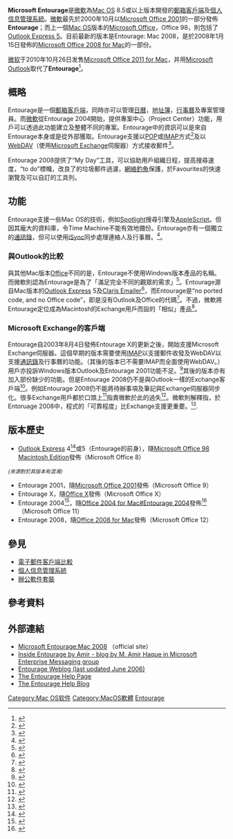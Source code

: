 {{Infobox Software 
| name = Microsoft Entourage 
| logo= [[File:Entourage_mac_2008_icon.png|64px]]
| screenshot = [[File:Entourage_mac_2008_mac_os_x_leopard.jpg|250px]] 
| caption = Entourage: Mac 2008的歡迎訊息。
| developer = [[Microsoft|Microsoft]]
| latest_release_version = 12.1.0（2008）
| latest_release_date = 2008年5月14日
| latest_preview_version =
| latest_preview_date =
| operating_system = [[Mac_OS_X|Mac OS X]]
| genre = [[郵箱客戶端|郵箱客戶端]]
| license = Proprietary
| website = [http://www.microsoft.com/mac/products/entourage2008/default.mspx Microsoft Entourage: Mac 2008]
|discontinued=yes|status=[[停止支援|停止支援]], 被[[Microsoft_Outlook|Outlook]]取代}}

'''Microsoft Entourage'''是[[微軟|微軟]]為[[Mac_OS|Mac OS]] 8.5或以上版本開發的[[郵箱客戶端|郵箱客戶端]]及[[個人信息管理系統|個人信息管理系統]]。[[微軟|微軟]]最先於2000年10月以[[Microsoft_Office|Microsoft Office 2001]]的一部分發佈'''Entourage'''；而上一個[[Mac_OS|Mac OS]]版本的[[Microsoft_Office|Microsoft Office]]，Office 98，則包括了[[Outlook_Express|Outlook Express 5]]。目前最新的版本是Entourage: Mac 2008，是於2008年1月15日發佈的[[Microsoft_Office_2008_for_Mac|Microsoft Office 2008 for Mac]]的一部份。

[[微软|微软]]于2010年10月26日发售[[Microsoft_Office_2011_for_Mac|Microsoft Office 2011 for Mac]]，并用[[Microsoft_Outlook|Microsoft Outlook]]取代了'''Entourage'''<ref>{{Cite web |url=http://www.cnbeta.com/articles/123107.htm |title=微软10月26日发售Office for Mac 2011 |accessdate=2015-07-12 |archive-date=2016-03-04 |archive-url=https://web.archive.org/web/20160304125849/http://www.cnbeta.com/articles/123107.htm |dead-url=no }}</ref>。

== 概略 ==
Entourage是一個[[郵箱客戶端|郵箱客戶端]]，同時亦可以管理[[日曆|日曆]]，[[地址簿|地址簿]]，[[行事曆|行事曆]]及專案管理員。而[[微軟|微軟]]從Entourage 2004開始，提供專案中心（Project Center）功能，用戶可以透過此功能建立及整體不同的專案。Entourage中的資訊可以是來自Entourage本身或是從外部獲取。Entourage支援以[[POP|POP]]或[[IMAP|IMAP]]方式<ref>{{cite web  |publisher=Microsoft MVPs: The Entourage Help Page  |url=http://www.entourage.mvps.org/accounts/index.html  |title=Accounts  |date=2008-08-21  |accessdate=2008-08-26  |archive-date=2005-12-18  |archive-url=https://web.archive.org/web/20051218234249/http://www.entourage.mvps.org/accounts/index.html  |dead-url=no  }}</ref>及以[[WebDAV|WebDAV]]（使用[[Microsoft_Exchange|Microsoft Exchange]]伺服器）方式接收郵件<ref>{{cite web  |publisher=Microsoft: The Entourage Help Page  |url=http://www.entourage.mvps.org/exchange/faqs.html#exup10  |title=FAQs for Exchange 2004  |date=2008-08-17  |accessdate=2008-08-26  |archive-date=2005-12-19  |archive-url=https://web.archive.org/web/20051219010804/http://www.entourage.mvps.org/exchange/faqs.html#exup10  |dead-url=no  }}</ref>。

Entourage 2008提供了“My Day”工具，可以協助用戶組織日程，提高搜尋速度，“to do”標幟，改良了的垃圾郵件過濾，[[釣魚式攻擊|網絡釣魚]]保護，於Favourites的快速瀏覽及可以自訂的工具列。

== 功能 ==
Entourage支援一些Mac OS的技術，例如[[Spotlight|Spotlight]]搜尋引擎及[[AppleScript|AppleScript]]。但因其龐大的資料庫，令Time Machine不能有效地備份。Entourage亦有一個獨立的[[通訊錄|通訊錄]]，但可以使用[[iSync|iSync]]同步處理連絡人及行事曆。<ref>{{cite magazine  |last=Negrino  |first=Tom  |url=http://www.macworld.com/article/131563/2008/01/entourage2008.html  |journal=[[Macworld|Macworld]]  |title=Microsoft Entourage 2008 - Superior depth of features bests Apple competitor  |date=2008-01-21  |accessdate=2008-08-26  |archive-date=2012-02-23  |archive-url=https://web.archive.org/web/20120223221231/http://www.macworld.com/article/131563/2008/01/entourage2008.html  |dead-url=no  }}</ref>。
=== 與Outlook的比較 ===
與其他Mac版本[[Microsoft_Office|Office]]不同的是，Entourage不使用Windows版本產品的名稱。而微軟則認為Entourage是為了「滿足完全不同的觀眾的需求」<ref>{{cite web |publisher = Microsoft: The Entourage Help Page |url = http://www.entourage.mvps.org/articles/entourage.html |title = Entourage is not Outlook |first = Michel |last = Bintener |date = 2008-08-17 |accessdate = 2008-08-26 |deadurl = yes |archiveurl = https://web.archive.org/web/20081107114248/http://www.entourage.mvps.org/articles/entourage.html |archivedate = 2008-11-07 }}</ref>。Entourage源自Mac版本的[[Outlook_Express|Outlook Express]] 5及[[Claris_Emailer|Claris Emailer]]<ref>{{cite web  |last=Ross  |first=Dianne  |publisher=Microsoft: The Entourage help Page  |url=http://blog.entourage.mvps.org/2007/05/in_the_beginning.html  |title=In the Beginning  |date=2007-05-20  |accessdate=2008-08-26  |archive-date=2008-06-24  |archive-url=https://web.archive.org/web/20080624084550/http://blog.entourage.mvps.org/2007/05/in_the_beginning.html  |dead-url=no  }}</ref>，而Entourage是“no ported code, and no Office code”，即是沒有Outlook及Office的代碼<ref>{{cite web  |last=Shahine  |first=Omar  |publisher=MSDN Blogs  |url=http://blogs.msdn.com/omars/archive/2004/04/05/107468.aspx  |title=Entourage: A journey to becoming an Office application  |date=2004-04-04  |accessdate=2008-08-26  |archive-date=2004-06-17  |archive-url=https://web.archive.org/web/20040617142600/http://blogs.msdn.com/omars/archive/2004/04/05/107468.aspx  |dead-url=no  }}</ref>。不過，微軟將Entourage定位成為Macintosh的Exchange用戶而設的「相似」產品<ref>{{cite web   |publisher=Microsoft   |url=http://www.microsoft.com/mac/support.aspx?pid=exchange   |archiveurl=https://web.archive.org/web/20050207151545/http://www.microsoft.com/mac/support.aspx?pid=exchange   |archivedate=2005-02-07   |title=Working with Exchange Server   |date=2004-08-04   |accessdate=2008-08-26   |deadurl=yes   }}</ref>。

=== Microsoft Exchange的客戶端 ===
Entourage自2003年8月4日發佈Entourage X的更新之後，開始支援Microsoft Exchange伺服器。這個早期的版本需要使用[[IMAP|IMAP]]以支援郵件收發及WebDAV以支援[[通訊錄|通訊錄]]及行事曆的功能。（其後的版本已不需要IMAP而全面使用WebDAV。）用戶亦投訴Windows版本Outlook及Entourage 2001功能不足。<ref>{{cite web  |publisher  = MacWindows.com  |url  = http://www.macwindows.com/entourage#8  |title  = Using Entourage with Exchange Server Special Report  |date  = 2003-08-06  |accessdate  = 2008-08-26  |deadurl  = yes  |archiveurl  = https://web.archive.org/web/20081011061831/http://www.macwindows.com/entourage#8  |archivedate  = 2008-10-11  }}</ref>其後的版本亦有加入部份缺少的功能。但是Entourage 2008仍不是與Outlook一樣的Exchange客戶端<ref>{{cite magazine  |last=Welch  |first=John C.  |url=http://www.macworld.com/article/131730/2008/01/msftexchange.html  |journal=[[Macworld|Macworld]]  |title=How Entourage 2008 fares with Exchange - Update improves Mac-Exchange relationship, though some features still undone  |date=2008-01-21  |accessdate=2008-08-26  |archive-date=2012-02-20  |archive-url=https://web.archive.org/web/20120220121421/http://www.macworld.com/article/131730/2008/01/msftexchange.html  |dead-url=no  }}</ref>。例如Entourage 2008仍不能將待辦事項及筆記與Exchange伺服器同步化。很多Exchange用戶都於口頭上<ref>{{cite web  |last=Smith  |first=William M.  |url=http://blog.entourage.mvps.org/2008/01/prioritize_your_exchange_needs.html  |title=Prioritize your Exchange Needs!  |date=2008-01-17  |accessdate=2008-08-26  |archive-date=2010-09-23  |archive-url=https://web.archive.org/web/20100923120800/http://blog.entourage.mvps.org/2008/01/prioritize_your_exchange_needs.html  |dead-url=no  }}</ref>指責微軟於此的過失<ref>{{cite magazine |last = Flynn  |first = David  |url         = http://apcmag.com/7842/office_2008_for_mac_fails_to_deliver_full_exchange_support  |journal     = [[APC_(magazine)|APC Magazine]]
 |title  = Office 2008 for Mac fails to deliver full Exchange support  |date        = 2008-01-17  |accessdate  = 2008-08-26  |deadurl     = yes  |archiveurl  = http://archive.wikiwix.com/cache/20110915181828/http://apcmag.com/7842/office_2008_for_mac_fails_to_deliver_full_exchange_support  |archivedate = 2011-09-15 }}</ref>。微軟則解釋指，於Entoruage 2008中，程式的「可靠程度」比Exchange支援更重要。<ref>{{cite news  |last=Keizer  |first=Gregg  |url=http://www.computerworlduk.com/technology/applications/desktop/news-analysis/index.cfm?articleid=1094  |publisher=[[Computerworld|Computerworld UK]]  |title=In Mac Office 2008, reliability trumps Exchange support  |date=2008-01-14  |accessdate=2008-08-26  |archive-date=2019-10-18  |archive-url=https://web.archive.org/web/20191018122445/https://www.computerworld.com/uk/  |dead-url=no  }}</ref>.

== 版本歷史 ==
* [[Outlook_Express|Outlook Express]] 4<ref>{{Cite web |url=http://en.wikipedia.org/wiki/Microsoft_Office_98_Macintosh_Edition |title=存档副本 |accessdate=2009-04-13 |archive-date=2021-02-02 |archive-url=https://web.archive.org/web/20210202055726/https://en.wikipedia.org/wiki/Microsoft_Office_98_Macintosh_Edition |dead-url=no }}</ref>或5（Entourage的前身），隨[[Microsoft_Office_98_Macintosh_Edition|Microsoft Office 98 Macintosh Edition]]發佈（Microsoft Office 8）
<small>''{來源對於其版本有混淆}''</small>
* Entourage 2001，隨[[Microsoft_Office_2001|Microsoft Office 2001]]發佈（Microsoft Office 9） 
* Entourage X，隨[[Office_X|Office X]]發佈（Microsoft Office X）
* Entourage 2004<ref>{{cite web |url=http://download.microsoft.com/download/3/d/d/3ddaa17e-d508-4c28-98be-ca633ac3b7de/MicrosoftOfficeforMac2004ResourceKitv2.pdf |title=存档副本 |accessdate=2009-02-23 |deadurl=yes |archiveurl=https://web.archive.org/web/20080304073503/http://download.microsoft.com/download/3/d/d/3ddaa17e-d508-4c28-98be-ca633ac3b7de/MicrosoftOfficeforMac2004ResourceKitv2.pdf |archivedate=2008-03-04 }}</ref>，隨[[Office_2004_for_Mac#Entourage_2004|Office 2004 for Mac#Entourage 2004]]發佈<ref>{{Cite web |url=http://www.microsoft.com/mac/products/office2004.mspx |title=存档副本 |accessdate=2009-04-13 |archive-date=2009-03-08 |archive-url=https://web.archive.org/web/20090308005728/http://www.microsoft.com/mac/products/office2004.mspx |dead-url=no }}</ref>（Microsoft Office 11） 
* Entourage 2008，隨[[Office_2008_for_Mac|Office 2008 for Mac]]發佈（Microsoft Office 12）

== 參見 ==
* [[電子郵件客戶端比較|電子郵件客戶端比較]]
* [[個人信息管理系統|個人信息管理系統]]
* [[辦公軟件套裝|辦公軟件套裝]]

== 參考資料 ==
<references />

== 外部連結 ==
* [http://www.microsoft.com/mac/products/entourage2008/default.mspx Microsoft Entourage:Mac 2008] {{Wayback|url=http://www.microsoft.com/mac/products/entourage2008/default.mspx |date=20101012105404 }}（official site）
* [https://web.archive.org/web/20080314115225/http://blogs.technet.com/amir/ Inside Entourage by Amir - blog by M. Amir Haque in Microsoft Enterprise Messaging group]
* [https://web.archive.org/web/20051129014426/http://blogs.msdn.com/entourage/ Entourage Weblog (last updated June 2006)]
* [http://entourage.mvps.org/ The Entourage Help Page] {{Wayback|url=http://entourage.mvps.org/ |date=20100818203544 }}
* [http://blog.entourage.mvps.org/ The Entourage Help Blog] {{Wayback|url=http://blog.entourage.mvps.org/ |date=20100811231106 }}
{{Microsoft Office}}

[[Category:Mac_OS软件|Category:Mac OS软件]]
[[Category:MacOS軟體|Category:MacOS軟體]]
[[Category:Microsoft_Office|Entourage]]